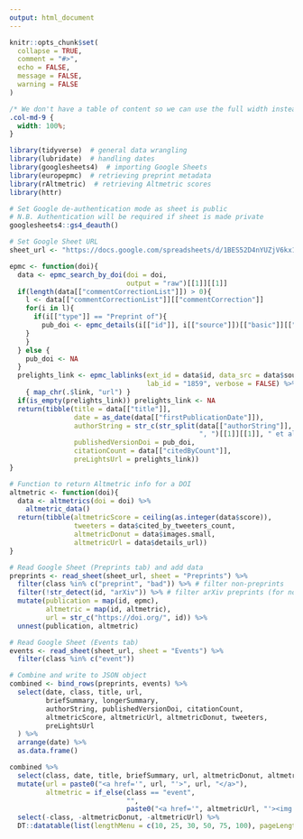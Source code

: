 ```yaml
---
output: html_document
---
```


```r
knitr::opts_chunk$set(
  collapse = TRUE,
  comment = "#>",
  echo = FALSE,
  message = FALSE,
  warning = FALSE
)
```

```css
/* We don't have a table of content so we can use the full width instead of 75% */
.col-md-9 {
  width: 100%;
}
```


```r
library(tidyverse)  # general data wrangling
library(lubridate)  # handling dates
library(googlesheets4)  # importing Google Sheets
library(europepmc)  # retrieving preprint metadata
library(rAltmetric)  # retrieving Altmetric scores
library(httr) 
```

```r
# Set Google de-authentication mode as sheet is public
# N.B. Authentication will be required if sheet is made private
googlesheets4::gs4_deauth()

# Set Google Sheet URL
sheet_url <- "https://docs.google.com/spreadsheets/d/1BES52D4nYUZjV6kx1S_lJKSHvC9I0uzPTFA2mcxv4FI"
```

```r
epmc <- function(doi){
  data <- epmc_search_by_doi(doi = doi,
                             output = "raw")[[1]][[1]]
  if(length(data[["commentCorrectionList"]]) > 0){
    l <- data[["commentCorrectionList"]][["commentCorrection"]]
    for(i in l){
      if(i[["type"]] == "Preprint of"){
        pub_doi <- epmc_details(i[["id"]], i[["source"]])[["basic"]][["doi"]]
    }
    }
  } else {
    pub_doi <- NA
  }
  prelights_link <- epmc_lablinks(ext_id = data$id, data_src = data$source,
                                  lab_id = "1859", verbose = FALSE) %>%
    { map_chr(.$link, "url") }
  if(is_empty(prelights_link)) prelights_link <- NA
  return(tibble(title = data[["title"]],
                date = as_date(data[["firstPublicationDate"]]),
                authorString = str_c(str_split(data[["authorString"]],
                                               ", ")[[1]][[1]], " et al."),
                publishedVersionDoi = pub_doi,
                citationCount = data[["citedByCount"]],
                preLightsUrl = prelights_link))
}

# Function to return Altmetric info for a DOI
altmetric <- function(doi){
  data <- altmetrics(doi = doi) %>%
    altmetric_data()
  return(tibble(altmetricScore = ceiling(as.integer(data$score)),
                tweeters = data$cited_by_tweeters_count,
                altmetricDonut = data$images.small,
                altmetricUrl = data$details_url))
}
```


```r
# Read Google Sheet (Preprints tab) and add data
preprints <- read_sheet(sheet_url, sheet = "Preprints") %>%
  filter(class %in% c("preprint", "bad")) %>% # filter non-preprints
  filter(!str_detect(id, "arXiv")) %>% # filter arXiv preprints (for now...)
  mutate(publication = map(id, epmc),
         altmetric = map(id, altmetric),
         url = str_c("https://doi.org/", id)) %>%
  unnest(publication, altmetric)

# Read Google Sheet (Events tab)
events <- read_sheet(sheet_url, sheet = "Events") %>%
  filter(class %in% c("event"))

# Combine and write to JSON object
combined <- bind_rows(preprints, events) %>%
  select(date, class, title, url,
         briefSummary, longerSummary,
         authorString, publishedVersionDoi, citationCount,
         altmetricScore, altmetricUrl, altmetricDonut, tweeters,
         preLightsUrl
  ) %>%
  arrange(date) %>%
  as.data.frame()
```

```r
combined %>%
  select(class, date, title, briefSummary, url, altmetricDonut, altmetricUrl) %>%
  mutate(url = paste0("<a href='", url, "'>", url, "</a>"),
         altmetric = if_else(class == "event",
                             "",
                             paste0("<a href='", altmetricUrl, "'><img src='", altmetricDonut, "'></a>"))) %>%
  select(-class, -altmetricDonut, -altmetricUrl) %>%
  DT::datatable(list(lengthMenu = c(10, 25, 30, 50, 75, 100), pageLength = 50), rownames = FALSE, style = "bootstrap", escape = FALSE)
```
